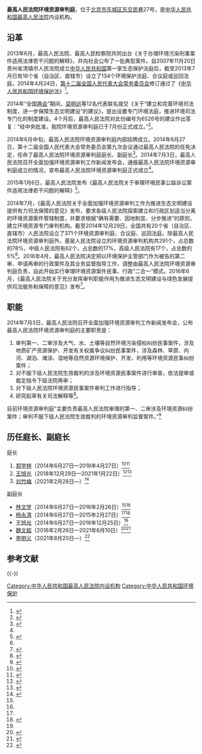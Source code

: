{{Infobox PRCG
|机构名称=最高人民法院环境资源审判庭
|标志1=Red star.svg
|标志1说明=
|职位1=庭长
|人员1=[[刘竹梅|刘竹梅]]
|职位2=
|人员2=
|人数2=
|业务上级机构=
|组织上级机构=
|上级机构=[[中华人民共和国最高人民法院|中华人民共和国最高人民法院]]
|机构类型=最高人民法院内设机构
|行政级别=
|成立时间=
|地址1=[[北京市|北京市]][[东城区_(北京市)|东城区]][[东交民巷|东交民巷]]27号
|邮编1=
|电话0=
|电话1={{Tel|86|10|}}
|传真1=
|官网=
}}
'''最高人民法院环境资源审判庭'''，位于[[北京市|北京市]][[东城区_(北京市)|东城区]][[东交民巷|东交民巷]]27号，是[[中华人民共和国最高人民法院|中华人民共和国最高人民法院]]内设机构。

==沿革==
2013年6月，最高人民法院、最高人民检察院共同出台《关于办理环境污染刑事案件适用法律若干问题的解释》，并向社会公布了一批典型案件。自2007年11月20日贵州省清镇市人民法院成立[[中华人民共和国|中华人民共和国]]第一家生态保护法庭后，截至2013年7月已有16个省（自治区、直辖市）设立了134个环境保护法庭、合议庭或巡回法庭。2014年4月24日，[[第十二届全国人民代表大会常务委员会|第十二届全国人民代表大会常务委员会]]修订通过了《[[中华人民共和国环境保护法|中华人民共和国环境保护法]]》<ref>{{Cite web  |url =http://www.chinacourt.org/article/detail/2014/07/id/1329626.shtml  |title =最高人民法院环境资源审判庭成立背景  |author =  |date =2014-07-03  |publisher =中国法院网  |language =  |accessdate =  |quote =  |archive-date =2019-06-25  |archive-url =https://web.archive.org/web/20190625235038/https://www.chinacourt.org/article/detail/2014/07/id/1329626.shtml  |dead-url =no  }}</ref>。

2014年“全国[[两会|两会]]”期间，[[梁明远|梁明远]]等12名代表联名提交《关于“建立和完善环境司法制度，进一步保障生态文明建设”的建议》，提出设置专门环境法庭，推进环境司法专门化的制度建设。4个月后，最高人民法院对此份编号为6526号的建议作出答复：“经中央批准，我院环境资源审判庭已于7月份正式成立。”<ref name=dyhbw>{{Cite web|url =http://www.d1ep.com/news/show.php?itemid=7322|title =两会提案：环境司法 成立环境资源审判庭|author =|date =2015-03-06|publisher =第一环保网|language =|accessdate =|quote =|deadurl =yes|archiveurl =https://web.archive.org/web/20150329145125/http://www.d1ep.com/news/show.php?itemid=7322|archivedate =2015-03-29}}</ref>。

2014年6月中旬，最高人民法院环境资源审判庭内部挂牌成立。2014年6月27日，第十二届全国人民代表大会常务委员会第九次会议通过最高人民法院的任免决定，任命了最高人民法院环境资源审判庭庭长、副庭长<ref>{{Cite web |url = http://news.xinhuanet.com/energy/2014-06/30/c_1111379101.htm |title =最高人民法院环境资源审判庭成立  |author =  |date =2014-06-30  |publisher =  新华网|language =  |accessdate =  |quote =  }}</ref>。2014年7月3日，最高人民法院召开全面加强环境资源审判工作新闻发布会，通报最高人民法院环境资源审判庭成立的情况，宣布最高人民法院环境资源审判庭正式成立<ref name=zhize/>。

2015年1月6日，最高人民法院发布《最高人民法院关于审理环境民事公益诉讼案件适用法律若干问题的解释》<ref>{{Cite web  |url =http://www.court.gov.cn/zixun-xiangqing-13033.html  |title =最高法环境资源审判庭负责人就审理环境民事公益诉讼案件司法解释答记者问  |author =  |date =2015-01-07  |publisher =中华人民共和国最高人民法院  |language =  |accessdate =  |quote =  |archive-date =2020-02-07  |archive-url =https://web.archive.org/web/20200207032625/http://www.court.gov.cn/zixun-xiangqing-13033.html  |dead-url =no  }}</ref>。

2014年7月，《最高人民法院关于全面加强环境资源审判工作为推进生态文明建设提供有力司法保障的意见》发布，要求各级人民法院探索建立和行政区划适当分离的环境资源案件管辖制度，并要求根据“确有需要、因地制宜、分步推进”的原则，建立环境资源专门审判机构。截至2014年12月29日，全国共有20个省（自治区、直辖市）人民法院设立了371个环境资源审判庭、合议庭、巡回法庭。除最高人民法院环境资源审判庭外，基层人民法院设立的环境资源审判机构共291个，占总数的78%，中级人民法院有62个，占总数的17%，高级人民法院有17个，占总数的5%<ref name=dyhbw/>。2016年4月，最高人民法院决定把以环境保护主管部门作为被告的第二审、申请再审的行政案件及其业务监督指导工作，调整由最高人民法院环境资源审判庭负责，自此开始实行审理环境资源案件民事、行政“二合一”模式。2016年6月，《最高人民法院关于充分发挥审判职能作用为推进生态文明建设与绿色发展提供司法服务和保障的意见》发布<ref>{{Cite web  |url =http://www.chinacourt.org/article/detail/2016/07/id/2044527.shtml  |title =最高人民法院环境资源审判庭成立两周年综述  |author =  |date =2016-07-27  |publisher =中国法院网  |language =  |accessdate =  |quote =  |archive-date =2019-06-16  |archive-url =https://web.archive.org/web/20190616024855/https://www.chinacourt.org/article/detail/2016/07/id/2044527.shtml  |dead-url =no  }}</ref>。

==职能==
2014年7月3日，最高人民法院召开全面加强环境资源审判工作新闻发布会，公布最高人民法院环境资源审判庭的主要职责是：
#审判第一、二审涉及大气、水、土壤等自然环境污染侵权纠纷民事案件，涉及地质矿产资源保护、开发有关权属争议纠纷民事案件，涉及森林、草原、内河、湖泊、滩涂、湿地等自然资源环境保护、开发、利用等环境资源民事纠纷案件；
#对不服下级人民法院生效裁判的涉及环境资源民事案件进行审查，依法提审或裁定指令下级法院再审；
#对下级人民法院环境资源民事案件审判工作进行指导；
#研究起草有关司法解释等<ref name=zhize>{{Cite web |url = http://www.chinacourt.org/article/detail/2014/07/id/1329640.shtml |title =最高人民法院环境资源审判庭主要职责  |author =  |date = 2014-07-03 |publisher =中国法院网  |language =  |accessdate =  |quote =  }}</ref>。

目前环境资源审判庭“主要负责最高人民法院审理的第一、二审涉及环境资源纠纷案件；审判不服下级人民法院生效裁判的环境资源审判监督案件。”<ref>{{Cite web|url =  http://www.court.gov.cn/jigou-fayuanjigou-zhineng-15.html|title =  环境资源审判庭|author =  |date =  |publisher =  中华人民共和国最高人民法院|language =  |accessdate =  2017-04-06|quote =  |archive-date =  2020-08-31|archive-url =  https://web.archive.org/web/20200831145803/http://www.court.gov.cn/jigou-fayuanjigou-zhineng-15.html|dead-url =  no}}</ref>

==历任庭长、副庭长==
{{col-begin}}
{{col-2}}
;庭长
#[[郑学林|郑学林]]（2014年6月27日—2018年4月27日）<ref name=elysleq>{{Cite web  |url =http://news.163.com/14/0628/03/9VQ0PN3F0001124J.html  |title =王旭光被任命为最高法环境资源审判庭副庭长  |author =  |date =2014-06-28  |publisher =网易  |language =  |accessdate =  |quote =  }}{{Dead link|date=2020年1月 |bot=InternetArchiveBot |fix-attempted=yes }}</ref><ref>{{Cite web|url=http://www.gov.cn/xinwen/2018-04/28/content_5286526.htm|title=全国人民代表大会常务委员会任免名单（2018年4月27日）|publisher=中国政府网|date=2018-04-28|accessdate=2021-01-23|archive-date=2018-10-31|archive-url=https://web.archive.org/web/20181031055304/http://www.gov.cn/xinwen/2018-04/28/content_5286526.htm|dead-url=no}}</ref>
#[[王旭光|王旭光]]（2018年12月29日—2021年1月22日）<ref name="npc20181229">{{Cite web|url=http://www.gov.cn/xinwen/2018-12/30/content_5353514.htm|title=全国人民代表大会常务委员会任免名单（2018年12月29日）|publisher=中国政府网|date=2018-12-30|accessdate=2021-01-23|archive-date=2019-09-27|archive-url=https://web.archive.org/web/20190927203436/http://www.gov.cn/xinwen/2018-12/30/content_5353514.htm|dead-url=no}}</ref><ref>{{Cite web |url=http://www.gov.cn/xinwen/2021-01/22/content_5581998.htm|title=全国人民代表大会常务委员会任免名单（1月22日）|publisher=中国政府网|date=2021-01-22|accessdate=2021-01-23}}</ref>
#[[刘竹梅|刘竹梅]]（2021年2月28日—）<ref>{{Cite web|url=http://www.npc.gov.cn/npc/c30834/202102/12f824a3bb84496d9d202a3cab747da5.shtml|title=全国人民代表大会常务委员会任免名单（2021年2月28日第十三届全国人民代表大会常务委员会第二十六次会议通过）|date=2021-02-28|publisher=中国人大网|access-date=2021-03-06|archive-date=2021-04-17|archive-url=https://web.archive.org/web/20210417213053/http://www.npc.gov.cn/npc/c30834/202102/12f824a3bb84496d9d202a3cab747da5.shtml|dead-url=no}}</ref>

{{col-2}}
;副庭长
*[[林文学|林文学]]（2014年6月27日—2016年2月26日）<ref name=elysleq/><ref name=weiwc/>
*[[杨永清|杨永清]]（2014年6月27日—2015年2月27日）<ref name=elysleq/><ref>{{Cite web |url = http://www.chinacourt.org/article/detail/2015/02/id/1558823.shtml |title = 全国人民代表大会常务委员会任免名单 |author =  |date = 2015-02-28 |publisher = 中国法院网 |language =  |accessdate =  |quote =  |archive-date = 2019-06-06 |archive-url = https://web.archive.org/web/20190606030500/https://www.chinacourt.org/article/detail/2015/02/id/1558823.shtml |dead-url = no }}</ref>
*[[王旭光|王旭光]]（2014年6月27日—2016年12月25日）<ref name=elysleq/>
*[[魏文超|魏文超]]（2016年2月26日—2021年6月10日）<ref name=weiwc>{{Cite web |url = http://www.npc.gov.cn/wxzl/gongbao/2016-06/03/content_1993611.htm |title =全国人民代表大会常务委员会任免名单（最高人民法院审判委员会委员、庭长、副庭长、审判员）  |author =  |date = 2016-06-03 |publisher = 中国人大网 |language =  |accessdate =  |quote =  }}</ref><ref>{{Cite web|url=http://www.npc.gov.cn/npc/c30834/202106/afc7a34750a845a9ba5b6a67901e0fe2.shtml|title=全国人民代表大会常务委员会任免名单（2021年6月10日第十三届全国人民代表大会常务委员会第二十九次会议通过）|date=2021-06-10|publisher=中国人大网|access-date=2021-08-21|archive-date=2021-06-23|archive-url=https://web.archive.org/web/20210623194336/http://www.npc.gov.cn/npc/c30834/202106/afc7a34750a845a9ba5b6a67901e0fe2.shtml|dead-url=no}}</ref>
*[[李明义|李明义]]（2021年8月20日—）<ref>{{Cite web|url=http://www.npc.gov.cn/npc/c30834/202108/b02b177e1b0d42e8b533d240102af9a9.shtml|title=全国人民代表大会常务委员会任免名单（2021年8月20日第十三届全国人民代表大会常务委员会第三十次会议通过）|date=2021-08-20|publisher=中国人大网|access-date=2021-08-21|archive-date=2021-08-20|archive-url=https://web.archive.org/web/20210820145759/http://www.npc.gov.cn/npc/c30834/202108/b02b177e1b0d42e8b533d240102af9a9.shtml|dead-url=no}}</ref>
{{col-end}}

== 参考文献 ==
{{Reflist|30em}}

{{-}}
{{中华人民共和国法院|最}}

[[Category:中华人民共和国最高人民法院内设机构|Category:中华人民共和国最高人民法院内设机构]]
[[Category:中华人民共和国环境保护|Category:中华人民共和国环境保护]]